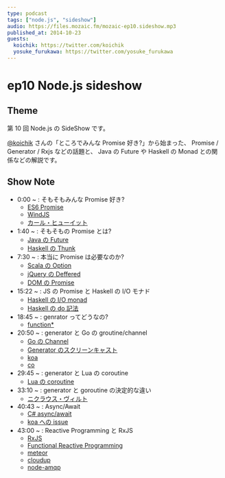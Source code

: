 ```yaml
---
type: podcast
tags: ["node.js", "sideshow"]
audio: https://files.mozaic.fm/mozaic-ep10.sideshow.mp3
published_at: 2014-10-23
guests:
  koichik: https://twitter.com/koichik
  yosuke_furukawa: https://twitter.com/yosuke_furukawa
---
```


# ep10 Node.js sideshow

## Theme

第 10 回 Node.js の SideShow です。

[@koichik](https://twitter.com/koichik) さんの「ところでみんな Promise 好き?」から始まった、 Promise / Generator / Rxjs などの話題と、 Java の Future や Haskell の Monad との関係などの解説です。

## Show Note

- 0:00 ~ : そもそもみんな Promise 好き?
  - [ES6 Promise](http://people.mozilla.org/%7Ejorendorff/es6-draft.html%23sec-promise-objects)
  - [WindJS](http://try.buildwinjs.com/)
  - [カール・ヒューイット](http://ja.wikipedia.org/wiki/%25E3%2582%25AB%25E3%2583%25BC%25E3%2583%25AB%25E3%2583%25BB%25E3%2583%2592%25E3%2583%25A5%25E3%2583%25BC%25E3%2582%25A4%25E3%2583%2583%25E3%2583%2588)
- 1:40 ~ : そもそもの Promise とは?
  - [Java の Future](http://docs.oracle.com/javase/7/docs/api/java/util/concurrent/Future.html)
  - [Haskell の Thunk](http://www.haskell.org/haskellwiki/Thunk)
- 7:30 ~ : 本当に Promise は必要なのか?
  - [Scala の Option](http://www.scala-lang.org/api/current/scala/Option.html)
  - [jQuery の Deffered](http://api.jquery.com/category/deferred-object/)
  - [DOM の Promise](https://dom.spec.whatwg.org/%23promises)
- 15:22 ~ : JS の Promise と Haskell の I/O モナド
  - [Haskell の I/O monad](http://www.haskell.org/haskellwiki/IO_inside%23Dark_side_of_IO_monad)
  - [Haskell の do 記法](http://en.wikibooks.org/wiki/Haskell/Syntactic_sugar%23Do_and_proc_notation)
- 18:45 ~ : genrator ってどうなの?
  - [function\*](https://developer.mozilla.org/en-US/docs/Web/JavaScript/Reference/Statements/function%2A)
- 20:50 ~ : generator と Go の groutine/channel
  - [Go の Channel](http://golang.org/ref/spec%23Channel_types)
  - [Generator のスクリーンキャスト](http://jxck.hatenablog.com/entry/2014-01-12/generator-screencaset)
  - [koa](http://koajs.com/%2522%2522)
  - [co](https://github.com/tj/co)
- 29:45 ~ : generator と Lua の coroutine
  - [Lua の coroutine](http://www.lua.org/manual/5.2/manual.html%232.6)
- 33:10 ~ : generator と goroutine の決定的な違い
  - [ニクラウス・ヴィルト](http://ja.wikipedia.org/wiki/%25E3%2583%258B%25E3%2582%25AF%25E3%2583%25A9%25E3%2582%25A6%25E3%2582%25B9%25E3%2583%25BB%25E3%2583%25B4%25E3%2582%25A3%25E3%2583%25AB%25E3%2583%2588)
- 40:43 ~ : Async/Await
  - [C# async/await](http://msdn.microsoft.com/ja-jp/library/hh191443.aspx)
  - [koa への issue](https://github.com/koajs/koa/issues/339)
- 43:00 ~ : Reactive Programming と RxJS
  - [RxJS](http://reactive-extensions.github.io/RxJS/)
  - [Functional Reactive Programming](http://en.wikipedia.org/wiki/Functional_reactive_programming)
  - [meteor](https://www.meteor.com/)
  - [cloudup](https://cloudup.com/)
  - [node-amqp](https://www.npmjs.org/package/amqp)
